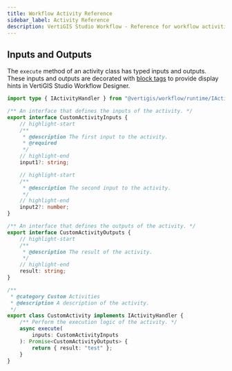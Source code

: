 ```yaml
---
title: Workflow Activity Reference
sidebar_label: Activity Reference
description: VertiGIS Studio Workflow - Reference for workflow activities for web applications
---
```


## Inputs and Outputs

The `execute` method of an activity class has typed inputs and outputs. These inputs and outputs are decorated with [block tags](sdk-web-activity-block-tags.mdx) to provide display hints in VertiGIS Studio Workflow Designer.

```ts title="src/activities/CustomActivity.ts"
import type { IActivityHandler } from "@vertigis/workflow/runtime/IActivityHandler";

/** An interface that defines the inputs of the activity. */
export interface CustomActivityInputs {
    // highlight-start
    /**
     * @description The first input to the activity.
     * @required
     */
    // highlight-end
    input1?: string;

    // highlight-start
    /**
     * @description The second input to the activity.
     */
    // highlight-end
    input2?: number;
}

/** An interface that defines the outputs of the activity. */
export interface CustomActivityOutputs {
    // highlight-start
    /**
     * @description The result of the activity.
     */
    // highlight-end
    result: string;
}

/**
 * @category Custom Activities
 * @description A description of the activity.
 */
export class CustomActivity implements IActivityHandler {
    /** Perform the execution logic of the activity. */
    async execute(
        inputs: CustomActivityInputs
    ): Promise<CustomActivityOutputs> {
        return { result: "test" };
    }
}
```

